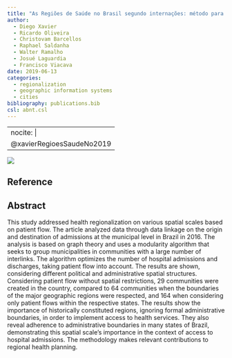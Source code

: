 ```yaml
---
title: "As Regiões de Saúde no Brasil segundo internações: método para apoio na regionalização de saúde"
author:
  - Diego Xavier
  - Ricardo Oliveira
  - Christovam Barcellos
  - Raphael Saldanha
  - Walter Ramalho
  - Josué Laguardia
  - Francisco Viacava
date: 2019-06-13
categories: 
  - regionalization
  - geographic information systems
  - cities
bibliography: publications.bib
csl: abnt.csl
---
```


---
nocite: |
  @xavierRegioesSaudeNo2019
---

![](images/Screenshot from 2023-10-02 13-23-51.png)

## Reference

::: {#refs}
:::

## Abstract

This study addressed health regionalization on various spatial scales based on patient flow. The article analyzed data through data linkage on the origin and destination of admissions at the municipal level in Brazil in 2016. The analysis is based on graph theory and uses a modularity algorithm that seeks to group municipalities in communities with a large number of interlinks. The algorithm optimizes the number of hospital admissions and discharges, taking patient flow into account. The results are shown, considering different political and administrative spatial structures. Considering patient flow without spatial restrictions, 29 communities were created in the country, compared to 64 communities when the boundaries of the major geographic regions were respected, and 164 when considering only patient flows within the respective states. The results show the importance of historically constituted regions, ignoring formal administrative boundaries, in order to implement access to health services. They also reveal adherence to administrative boundaries in many states of Brazil, demonstrating this spatial scale's importance in the context of access to hospital admissions. The methodology makes relevant contributions to regional health planning.
